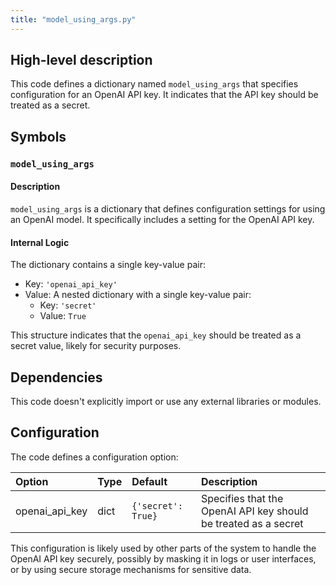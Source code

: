 ```yaml
---
title: "model_using_args.py"
---
```


## High-level description
This code defines a dictionary named `model_using_args` that specifies configuration for an OpenAI API key. It indicates that the API key should be treated as a secret.

## Symbols

### `model_using_args`
#### Description
`model_using_args` is a dictionary that defines configuration settings for using an OpenAI model. It specifically includes a setting for the OpenAI API key.

#### Internal Logic
The dictionary contains a single key-value pair:
- Key: `'openai_api_key'`
- Value: A nested dictionary with a single key-value pair:
  - Key: `'secret'`
  - Value: `True`

This structure indicates that the `openai_api_key` should be treated as a secret value, likely for security purposes.

## Dependencies
This code doesn't explicitly import or use any external libraries or modules.

## Configuration
The code defines a configuration option:

| Option | Type | Default | Description |
|:-------|:-----|:--------|:------------|
| openai_api_key | dict | `{'secret': True}` | Specifies that the OpenAI API key should be treated as a secret |

This configuration is likely used by other parts of the system to handle the OpenAI API key securely, possibly by masking it in logs or user interfaces, or by using secure storage mechanisms for sensitive data.
